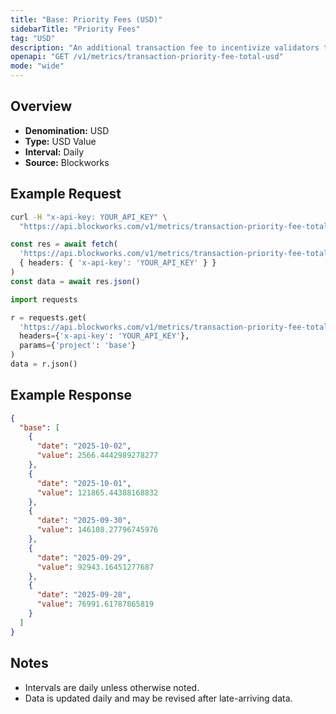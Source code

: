 ```yaml
---
title: "Base: Priority Fees (USD)"
sidebarTitle: "Priority Fees"
tag: "USD"
description: "An additional transaction fee to incentivize validators to prioritize and execute transactions."
openapi: "GET /v1/metrics/transaction-priority-fee-total-usd"
mode: "wide"
---
```


## Overview

- **Denomination:** USD
- **Type:** USD Value
- **Interval:** Daily
- **Source:** Blockworks

## Example Request

<CodeGroup>

```bash cURL
curl -H "x-api-key: YOUR_API_KEY" \
  "https://api.blockworks.com/v1/metrics/transaction-priority-fee-total-usd?project=base"
```

```typescript TypeScript
const res = await fetch(
  'https://api.blockworks.com/v1/metrics/transaction-priority-fee-total-usd?project=base',
  { headers: { 'x-api-key': 'YOUR_API_KEY' } }
)
const data = await res.json()
```

```python Python
import requests

r = requests.get(
  'https://api.blockworks.com/v1/metrics/transaction-priority-fee-total-usd',
  headers={'x-api-key': 'YOUR_API_KEY'},
  params={'project': 'base'}
)
data = r.json()
```

</CodeGroup>

## Example Response

```json
{
  "base": [
    {
      "date": "2025-10-02",
      "value": 2566.4442989278277
    },
    {
      "date": "2025-10-01",
      "value": 121865.44388168832
    },
    {
      "date": "2025-09-30",
      "value": 146108.27796745976
    },
    {
      "date": "2025-09-29",
      "value": 92943.16451277687
    },
    {
      "date": "2025-09-28",
      "value": 76991.61787865819
    }
  ]
}
```

## Notes
- Intervals are daily unless otherwise noted.
- Data is updated daily and may be revised after late-arriving data.